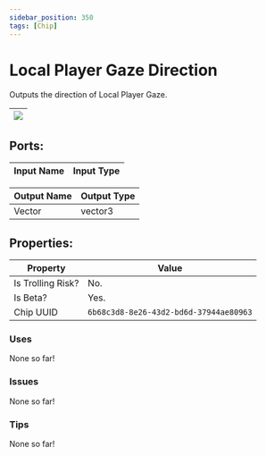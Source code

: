 ```yaml
---
sidebar_position: 350
tags: [Chip]
---
```


# Local Player Gaze Direction


Outputs the direction of Local Player Gaze.

| ![](https://images-ext-2.discordapp.net/external/MPmIaQzlEPmgGWlgi-WxBBXt0Bjv_zWPkg1y1f_sy3s/https/www.recroomcircuits.com/image/circuit/absolute-value?width=206&height=108) |
|-----|

## Ports:

| Input Name | Input Type |
|-----------|-----------|

| Output Name | Output Type |
|-----------|-----------|
| Vector | vector3 |

## Properties:

| Property  | Value |
|-------------------|-----------|
| Is Trolling Risk? | No. |
| Is Beta? | Yes. |
| Chip UUID | `6b68c3d8-8e26-43d2-bd6d-37944ae80963` |

### Uses
None so far!

### Issues
None so far!

### Tips
None so far!
